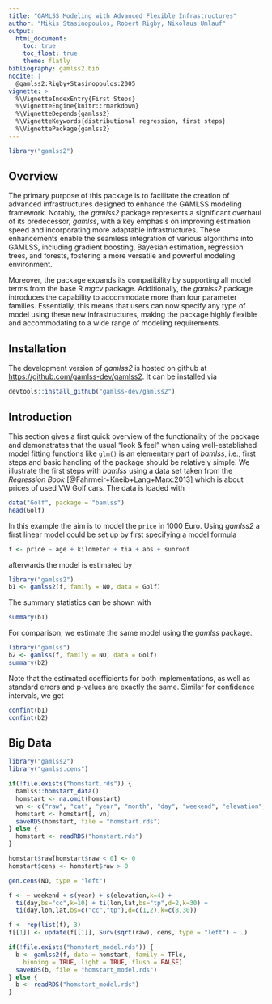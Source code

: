 ```yaml
---
title: "GAMLSS Modeling with Advanced Flexible Infrastructures"
author: "Mikis Stasinopoulos, Robert Rigby, Nikolaus Umlauf"
output:
  html_document:
    toc: true
    toc_float: true
    theme: flatly
bibliography: gamlss2.bib
nocite: |
  @gamlss2:Rigby+Stasinopoulos:2005
vignette: >
  %\VignetteIndexEntry{First Steps}
  %\VignetteEngine{knitr::rmarkdown}
  %\VignetteDepends{gamlss2}
  %\VignetteKeywords{distributional regression, first steps}
  %\VignettePackage{gamlss2}
---
```


```r
library("gamlss2")
```

## Overview 

The primary purpose of this package is to facilitate the creation of advanced infrastructures
designed to enhance the GAMLSS modeling framework. Notably, the _gamlss2_ package represents a
significant overhaul of its predecessor, _gamlss_, with a key emphasis on improving estimation
speed and incorporating more adaptable infrastructures. These enhancements enable the seamless
integration of various algorithms into GAMLSS, including gradient boosting, Bayesian estimation,
regression trees, and forests, fostering a more versatile and powerful modeling environment.

Moreover, the package expands its compatibility by supporting all model terms from the base
R _mgcv_ package. Additionally, the _gamlss2_ package introduces the capability to
accommodate more than four parameter families. Essentially, this means that users can now
specify any type of model using these new infrastructures, making the package highly
flexible and accommodating to a wide range of modeling requirements.

## Installation

The development version of _gamlss2_ is hosted on github at
<https://github.com/gamlss-dev/gamlss2>.
It can be installed via

```r
devtools::install_github("gamlss-dev/gamlss2")
```

## Introduction

This section gives a first quick overview of the functionality of the package and
demonstrates that the usual "look & feel" when using well-established model fitting 
functions like `glm()` is an elementary part of _bamlss_, i.e., first steps and
basic handling of the package should be relatively simple. We illustrate the first steps
with _bamlss_ using a data set taken from the _Regression Book_ [@Fahrmeir+Kneib+Lang+Marx:2013]
which is about prices of used VW Golf cars. The data is loaded with
```r
data("Golf", package = "bamlss")
head(Golf)
```
In this example the aim is to model the `price` in 1000 Euro. Using _gamlss2_ a first
linear model could be set up by first specifying a model formula
```r
f <- price ~ age + kilometer + tia + abs + sunroof
```
afterwards the model is estimated by
```r
library("gamlss2")
b1 <- gamlss2(f, family = NO, data = Golf)
```
The summary statistics can be shown with
```r
summary(b1)
```
For comparison, we estimate the same model using the _gamlss_ package.
```r
library("gamlss")
b2 <- gamlss(f, family = NO, data = Golf)
summary(b2)
```
Note that the estimated coefficients for both implementations, as well as standard errors
and p-values are exactly the same. Similar for confidence intervals, we get
```r
confint(b1)
confint(b2)
```

## Big Data

```r
library("gamlss2")
library("gamlss.cens")

if(!file.exists("homstart.rds")) {
  bamlss::homstart_data()
  homstart <- na.omit(homstart)
  vn <- c("raw", "cat", "year", "month", "day", "weekend", "elevation", "lon", "lat")      
  homstart <- homstart[, vn]
  saveRDS(homstart, file = "homstart.rds")
} else {
  homstart <- readRDS("homstart.rds")
}

homstart$raw[homstart$raw < 0] <- 0
homstart$cens <- homstart$raw > 0

gen.cens(NO, type = "left")

f <- ~ weekend + s(year) + s(elevation,k=4) +
  ti(day,bs="cc",k=10) + ti(lon,lat,bs="tp",d=2,k=30) +
  ti(day,lon,lat,bs=c("cc","tp"),d=c(1,2),k=c(8,30))

f <- rep(list(f), 3)
f[[1]] <- update(f[[1]], Surv(sqrt(raw), cens, type = "left") ~ .)

if(!file.exists("homstart_model.rds")) {
  b <- gamlss2(f, data = homstart, family = TFlc,
    binning = TRUE, light = TRUE, flush = FALSE)
  saveRDS(b, file = "homstart_model.rds")
} else {
  b <- readRDS("homstart_model.rds")
}
```

